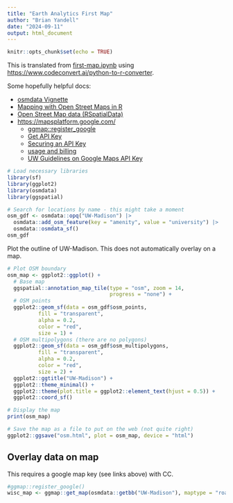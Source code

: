 ```yaml
---
title: "Earth Analytics First Map"
author: "Brian Yandell"
date: "2024-09-11"
output: html_document
---
```


```r
knitr::opts_chunk$set(echo = TRUE)
```

This is translated from
[first-map.ipynb](https://github.com/byandell-Tribal/first-map-template/blob/main/first-map.ipynb) using
<https://www.codeconvert.ai/python-to-r-converter>.

Some hopefully helpful docs:

- [osmdata Vignette](https://cran.r-project.org/web/packages/osmdata/vignettes/osmdata.html)
- [Mapping with Open Street Maps in R](https://jcoliver.github.io/learn-r/017-open-street-map.html)
- [Open Street Map data (RSpatialData)](https://rspatialdata.github.io/osm.html)
- <https://mapsplatform.google.com/>
  - [ggmap::register_google](https://rdrr.io/cran/ggmap/man/register_google.html)
  - [Get API Key](https://developers.google.com/maps/documentation/maps-static/get-api-key/)
  - [Securing an API Key](https://cloud.google.com/docs/authentication/api-keys#securing_an_api_key)
  - [usage and billing](https://developers.google.com/maps/documentation/maps-static/usage-and-billing/)
  - [UW Guidelines on Google Maps API Key](https://wiscweb.wisc.edu/2018/11/30/events-calendar-embedded-map-display-changes/)

```r
# Load necessary libraries
library(sf)
library(ggplot2)
library(osmdata)
library(ggspatial)
```

```r
# Search for locations by name - this might take a moment
osm_gdf <- osmdata::opq("UW-Madison") |>
  osmdata::add_osm_feature(key = "amenity", value = "university") |>
  osmdata::osmdata_sf()
osm_gdf
```

Plot the outline of UW-Madison.
This does not automatically overlay on a map.
                          
```r
# Plot OSM boundary
osm_map <- ggplot2::ggplot() +
  # Base map
  ggspatial::annotation_map_tile(type = "osm", zoom = 14,
                                 progress = "none") +
  # OSM points
  ggplot2::geom_sf(data = osm_gdf$osm_points, 
          fill = "transparent", 
          alpha = 0.2, 
          color = "red", 
          size = 1) +
  # OSM multipolygons (there are no polygons)
  ggplot2::geom_sf(data = osm_gdf$osm_multipolygons, 
          fill = "transparent", 
          alpha = 0.2, 
          color = "red", 
          size = 2) +
  ggplot2::ggtitle("UW-Madison") +
  ggplot2::theme_minimal() +
  ggplot2::theme(plot.title = ggplot2::element_text(hjust = 0.5)) +
  ggplot2::coord_sf()

# Display the map
print(osm_map)
```

```r
# Save the map as a file to put on the web (not quite right)
ggplot2::ggsave("osm.html", plot = osm_map, device = "html")
```

## Overlay data on map

This requires a google map key (see links above) with CC.

```r
#ggmap::register_google()
wisc_map <- ggmap::get_map(osmdata::getbb("UW-Madison"), maptype = "roadmap")
```

